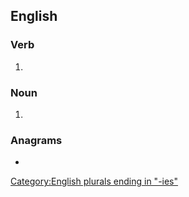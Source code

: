 {{also|blowdries}}
==English==

===Verb===
{{head|en|verb form}}

# {{en-third-person singular of|blow-dry}}

===Noun===
{{head|en|noun form}}

# {{plural of|en|blow-dry}}

===Anagrams===
* {{anagrams|en|a=bdeilorsw|wildbores}}

[[Category:English plurals ending in "-ies"]]